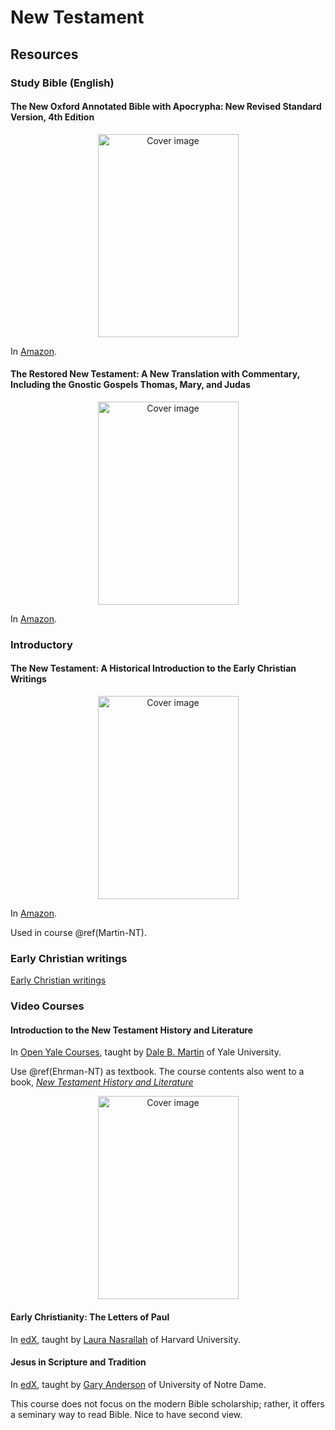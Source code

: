 # New Testament

## Resources

### Study Bible (English)

#### The New Oxford Annotated Bible with Apocrypha: New Revised Standard Version, 4th Edition

<p style="text-align:center"> <img src="images/Oxford-Bible.jpg" width="225" height="325" alt="Cover image" /> </p>

In [Amazon](https://www.amazon.com/New-Oxford-Annotated-Bible-Apocrypha/dp/0195289609). 

#### The Restored New Testament: A New Translation with Commentary, Including the Gnostic Gospels Thomas, Mary, and Judas 

<p style="text-align:center"> <img src="images/Barnstone-NT.jpg" width="225" height="325" alt="Cover image" /> </p>

In [Amazon](https://www.amazon.com/Restored-New-Testament-Translation-Commentary/dp/039306493X). 

### Introductory

#### The New Testament: A Historical Introduction to the Early Christian Writings {#Ehrman-NT}

<p style="text-align:center"> <img src="images/Ehrman-NT.jpg" width="225" height="325" alt="Cover image" /> </p>

In [Amazon](https://www.amazon.com/New-Testament-Historical-Introduction-Christian/dp/019020382X). 

Used in course \@ref(Martin-NT).


### Early Christian writings

[Early Christian writings](http://www.earlychristianwritings.com/)

### Video Courses

#### Introduction to the New Testament History and Literature {#Martin-NT}

In [Open Yale Courses](http://oyc.yale.edu/religious-studies/rlst-152), taught by [Dale B. Martin](http://religiousstudies.yale.edu/people/dale-martin) of Yale University. 

Use \@ref(Ehrman-NT) as textbook. The course contents also went to a book, [*New Testament History and Literature*](https://www.amazon.com/Testament-History-Literature-Open-Courses/dp/0300180853/)

<p style="text-align:center"> <img src="images/Martin-NT.jpg" width="225" height="325" alt="Cover image" /> </p>

#### Early Christianity: The Letters of Paul

In [edX](https://courses.edx.org/courses/HarvardX%2FHDS1544.1x%2F2013_SOND/info), taught by [Laura Nasrallah](http://hds.harvard.edu/people/laura-s-nasrallah) of Harvard University. 

####  Jesus in Scripture and Tradition

In [edX](https://courses.edx.org/courses/NotreDameX%2FTH120.1x%2F2T2015/info), taught by [Gary Anderson](http://theology.nd.edu/people/faculty/gary-anderson/) of University of Notre Dame. 

This course does not focus on the modern Bible scholarship; rather, it offers a seminary way to read Bible. Nice to have second view.

